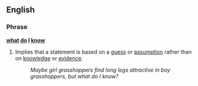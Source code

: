 ==English==

===Phrase===
'''[[what]] [[do]] [[I]] [[know]]'''
#{{idiom}} Implies that a statement is based on a [[guess]] or [[assumption]] rather than on [[knowledge]] or [[evidence]].
#:''Maybe girl grasshoppers find long legs attractive in boy grasshoppers, but what do I know?''